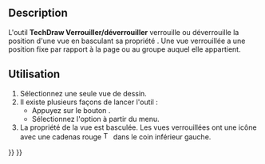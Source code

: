 <languages/>

{{Docnav/fr
|[[TechDraw_ExtensionShortenLine/fr|Raccourcir]]
|[[TechDraw_ExtensionPositionSectionView/fr|Positionner une vue en coupe]]
|[[TechDraw_Workbench/fr|Atelier TechDraw]]
|IconL=TechDraw_ExtensionShortenLine.svg
|IconR=TechDraw_ExtensionPositionSectionView.svg
|IconC=Workbench_TechDraw.svg
}}

{{GuiCommand/fr
|Name=TechDraw ExtensionLockUnlockView
|Name/fr=TechDraw Verrouiller/déverrouiller
|MenuLocation=TechDraw → Extensions : attributs/modifications → Verrouiller/déverrouiller les vues
|Workbenches=[[TechDraw_Workbench/fr|TechDraw]]
|Shortcut=
|Version=0.20
|SeeAlso=
}}

==Description==

L'outil '''TechDraw Verrouiller/déverrouiller''' verrouille ou déverrouille la position d'une vue en basculant sa propriété {{PropertyData|Lock Position}}. Une vue verrouillée a une position fixe par rapport à la page ou au groupe auquel elle appartient.

<span id="Usage"></span>
==Utilisation==

# Sélectionnez une seule vue de dessin.
# Il existe plusieurs façons de lancer l'outil :
#* Appuyez sur le bouton {{Button|[[Image:TechDraw_ExtensionLockUnlockView.svg|16px]] [[TechDraw_ExtensionLockUnlockView/fr|Verrouiller/déverrouiller la vue]]}}.
#* Sélectionnez l'option {{MenuCommand|TechDraw → Extensions : attributs/modifications → [[Image:TechDraw_ExtensionLockUnlockView.svg|16px]] Verrouiller/déverrouiller les vues}} à partir du menu.
# La propriété {{PropertyData|Lock Position}} de la vue est basculée. Les vues verrouillées ont une icône avec une cadenas rouge [[Image:TechDraw_Lock.svg|16px]] dans le coin inférieur gauche.


{{Docnav/fr
|[[TechDraw_ExtensionShortenLine/fr|Raccourcir]]
|[[TechDraw_ExtensionPositionSectionView/fr|Positionner une vue en coupe]]
|[[TechDraw_Workbench/fr|Atelier TechDraw]]
|IconL=TechDraw_ExtensionShortenLine.svg
|IconR=TechDraw_ExtensionPositionSectionView.svg
|IconC=Workbench_TechDraw.svg
}}

{{TechDraw_Tools_navi{{#translation:}}}}
{{Userdocnavi{{#translation:}}}}